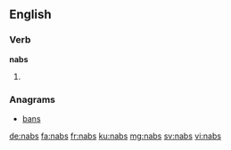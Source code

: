 ==English==

===Verb===
'''nabs'''

# {{en-past of|nab}}

===Anagrams===
* [[bans#English|bans]]

[[de:nabs]]
[[fa:nabs]]
[[fr:nabs]]
[[ku:nabs]]
[[mg:nabs]]
[[sv:nabs]]
[[vi:nabs]]